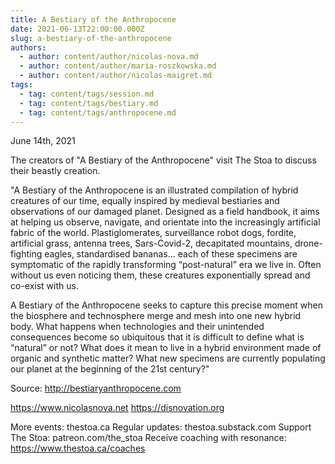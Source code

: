 ```yaml
---
title: A Bestiary of the Anthropocene
date: 2021-06-13T22:00:00.000Z
slug: a-bestiary-of-the-anthropocene
authors:
  - author: content/author/nicolas-nova.md
  - author: content/author/maria-roszkowska.md
  - author: content/author/nicolas-maigret.md
tags:
  - tag: content/tags/session.md
  - tag: content/tags/bestiary.md
  - tag: content/tags/anthropocene.md
---
```


June 14th, 2021

The creators of "A Bestiary of the Anthropocene" visit The Stoa to discuss their beastly creation. 

"A Bestiary of the Anthropocene is an illustrated compilation of hybrid creatures of our time, equally inspired by medieval bestiaries and observations of our damaged planet. Designed as a field handbook, it aims at helping us observe, navigate, and orientate into the increasingly artificial fabric of the world. Plastiglomerates, surveillance robot dogs, fordite, artificial grass, antenna trees, Sars-Covid-2, decapitated mountains, drone-fighting eagles, standardised bananas… each of these specimens are symptomatic of the rapidly transforming “post-natural” era we live in. Often without us even noticing them, these creatures exponentially spread and co-exist with us.

A Bestiary of the Anthropocene seeks to capture this precise moment when the biosphere and technosphere merge and mesh into one new hybrid body. What happens when technologies and their unintended consequences become so ubiquitous that it is difficult to define what is “natural” or not? What does it mean to live in a hybrid environment made of organic and synthetic matter? What new specimens are currently populating our planet at the beginning of the 21st century?"

Source: http://bestiaryanthropocene.com

https://www.nicolasnova.net
https://disnovation.org

More events: thestoa.ca
Regular updates: thestoa.substack.com
Support The Stoa: patreon.com/the_stoa
Receive coaching with resonance: https://www.thestoa.ca/coaches

